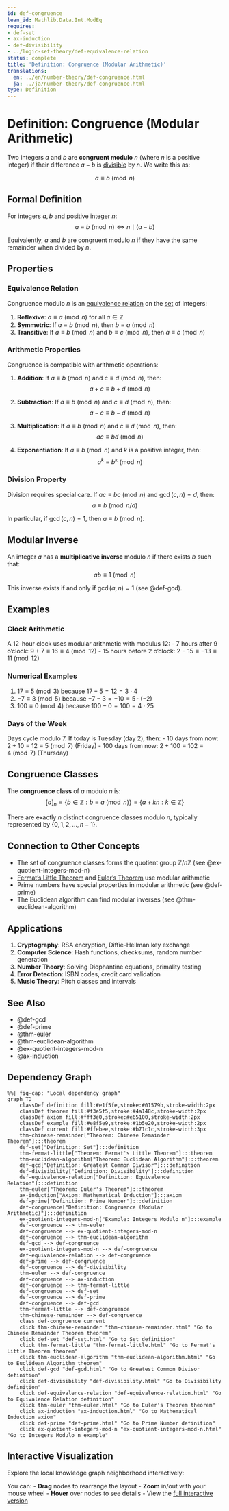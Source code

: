 ```yaml
---
id: def-congruence
lean_id: Mathlib.Data.Int.ModEq
requires:
- def-set
- ax-induction
- def-divisibility
- ../logic-set-theory/def-equivalence-relation
status: complete
title: 'Definition: Congruence (Modular Arithmetic)'
translations:
  en: ../en/number-theory/def-congruence.html
  ja: ../ja/number-theory/def-congruence.html
type: Definition
---
```


# Definition: Congruence (Modular Arithmetic) {#def-congruence}

Two integers $a$ and $b$ are **congruent modulo** $n$ (where $n$ is a positive integer) if their difference $a - b$ is [divisible](def-divisibility.qmd) by $n$. We write this as:

$$a \equiv b \pmod{n}$$

## Formal Definition

For integers $a, b$ and positive integer $n$:
$$a \equiv b \pmod{n} \iff n \mid (a - b)$$

Equivalently, $a$ and $b$ are congruent modulo $n$ if they have the same remainder when divided by $n$.

## Properties

### Equivalence Relation

Congruence modulo $n$ is an [equivalence relation](../logic-set-theory/def-equivalence-relation.qmd) on the [set](../logic-set-theory/def-set.qmd) of integers:

1. **Reflexive**: $a \equiv a \pmod{n}$ for all $a \in \mathbb{Z}$
2. **Symmetric**: If $a \equiv b \pmod{n}$, then $b \equiv a \pmod{n}$
3. **Transitive**: If $a \equiv b \pmod{n}$ and $b \equiv c \pmod{n}$, then $a \equiv c \pmod{n}$

### Arithmetic Properties

Congruence is compatible with arithmetic operations:

1. **Addition**: If $a \equiv b \pmod{n}$ and $c \equiv d \pmod{n}$, then:
   $$a + c \equiv b + d \pmod{n}$$

2. **Subtraction**: If $a \equiv b \pmod{n}$ and $c \equiv d \pmod{n}$, then:
   $$a - c \equiv b - d \pmod{n}$$

3. **Multiplication**: If $a \equiv b \pmod{n}$ and $c \equiv d \pmod{n}$, then:
   $$ac \equiv bd \pmod{n}$$

4. **Exponentiation**: If $a \equiv b \pmod{n}$ and $k$ is a positive integer, then:
   $$a^k \equiv b^k \pmod{n}$$

### Division Property

Division requires special care. If $ac \equiv bc \pmod{n}$ and $\gcd(c, n) = d$, then:
$$a \equiv b \pmod{n/d}$$

In particular, if $\gcd(c, n) = 1$, then $a \equiv b \pmod{n}$.

## Modular Inverse

An integer $a$ has a **multiplicative inverse** modulo $n$ if there exists $b$ such that:
$$ab \equiv 1 \pmod{n}$$

This inverse exists if and only if $\gcd(a, n) = 1$ (see @def-gcd).

## Examples

### Clock Arithmetic

A 12-hour clock uses modular arithmetic with modulus 12:
- 7 hours after 9 o'clock: $9 + 7 \equiv 16 \equiv 4 \pmod{12}$
- 15 hours before 2 o'clock: $2 - 15 \equiv -13 \equiv 11 \pmod{12}$

### Numerical Examples

1. $17 \equiv 5 \pmod{3}$ because $17 - 5 = 12 = 3 \cdot 4$
2. $-7 \equiv 3 \pmod{5}$ because $-7 - 3 = -10 = 5 \cdot (-2)$
3. $100 \equiv 0 \pmod{4}$ because $100 - 0 = 100 = 4 \cdot 25$

### Days of the Week

Days cycle modulo 7. If today is Tuesday (day 2), then:
- 10 days from now: $2 + 10 \equiv 12 \equiv 5 \pmod{7}$ (Friday)
- 100 days from now: $2 + 100 \equiv 102 \equiv 4 \pmod{7}$ (Thursday)

## Congruence Classes

The **congruence class** of $a$ modulo $n$ is:
$$[a]_n = \{b \in \mathbb{Z} : b \equiv a \pmod{n}\} = \{a + kn : k \in \mathbb{Z}\}$$

There are exactly $n$ distinct congruence classes modulo $n$, typically represented by $\{0, 1, 2, \ldots, n-1\}$.

## Connection to Other Concepts

- The set of congruence classes forms the quotient group $\mathbb{Z}/n\mathbb{Z}$ (see @ex-quotient-integers-mod-n)
- [Fermat's Little Theorem](thm-fermat-little.qmd) and [Euler's Theorem](thm-euler.qmd) use modular arithmetic
- Prime numbers have special properties in modular arithmetic (see @def-prime)
- The Euclidean algorithm can find modular inverses (see @thm-euclidean-algorithm)

## Applications

1. **Cryptography**: RSA encryption, Diffie-Hellman key exchange
2. **Computer Science**: Hash functions, checksums, random number generation
3. **Number Theory**: Solving Diophantine equations, primality testing
4. **Error Detection**: ISBN codes, credit card validation
5. **Music Theory**: Pitch classes and intervals

## See Also

- @def-gcd
- @def-prime
- @thm-euler
- @thm-euclidean-algorithm
- @ex-quotient-integers-mod-n
- @ax-induction

## Dependency Graph

```mermaid
%%| fig-cap: "Local dependency graph"
graph TD
    classDef definition fill:#e1f5fe,stroke:#01579b,stroke-width:2px
    classDef theorem fill:#f3e5f5,stroke:#4a148c,stroke-width:2px
    classDef axiom fill:#fff3e0,stroke:#e65100,stroke-width:2px
    classDef example fill:#e8f5e9,stroke:#1b5e20,stroke-width:2px
    classDef current fill:#ffebee,stroke:#b71c1c,stroke-width:3px
    thm-chinese-remainder["Theorem: Chinese Remainder Theorem"]:::theorem
    def-set["Definition: Set"]:::definition
    thm-fermat-little["Theorem: Fermat's Little Theorem"]:::theorem
    thm-euclidean-algorithm["Theorem: Euclidean Algorithm"]:::theorem
    def-gcd["Definition: Greatest Common Divisor"]:::definition
    def-divisibility["Definition: Divisibility"]:::definition
    def-equivalence-relation["Definition: Equivalence Relation"]:::definition
    thm-euler["Theorem: Euler's Theorem"]:::theorem
    ax-induction["Axiom: Mathematical Induction"]:::axiom
    def-prime["Definition: Prime Number"]:::definition
    def-congruence["Definition: Congruence (Modular Arithmetic)"]:::definition
    ex-quotient-integers-mod-n["Example: Integers Modulo n"]:::example
    def-congruence --> thm-euler
    def-congruence --> ex-quotient-integers-mod-n
    def-congruence --> thm-euclidean-algorithm
    def-gcd --> def-congruence
    ex-quotient-integers-mod-n --> def-congruence
    def-equivalence-relation --> def-congruence
    def-prime --> def-congruence
    def-congruence --> def-divisibility
    thm-euler --> def-congruence
    def-congruence --> ax-induction
    def-congruence --> thm-fermat-little
    def-congruence --> def-set
    def-congruence --> def-prime
    def-congruence --> def-gcd
    thm-fermat-little --> def-congruence
    thm-chinese-remainder --> def-congruence
    class def-congruence current
    click thm-chinese-remainder "thm-chinese-remainder.html" "Go to Chinese Remainder Theorem theorem"
    click def-set "def-set.html" "Go to Set definition"
    click thm-fermat-little "thm-fermat-little.html" "Go to Fermat's Little Theorem theorem"
    click thm-euclidean-algorithm "thm-euclidean-algorithm.html" "Go to Euclidean Algorithm theorem"
    click def-gcd "def-gcd.html" "Go to Greatest Common Divisor definition"
    click def-divisibility "def-divisibility.html" "Go to Divisibility definition"
    click def-equivalence-relation "def-equivalence-relation.html" "Go to Equivalence Relation definition"
    click thm-euler "thm-euler.html" "Go to Euler's Theorem theorem"
    click ax-induction "ax-induction.html" "Go to Mathematical Induction axiom"
    click def-prime "def-prime.html" "Go to Prime Number definition"
    click ex-quotient-integers-mod-n "ex-quotient-integers-mod-n.html" "Go to Integers Modulo n example"
```

## Interactive Visualization

Explore the local knowledge graph neighborhood interactively:

::: {.graph-viz data-id="def-congruence" data-width="700" data-height="500"}
:::

You can:
- **Drag** nodes to rearrange the layout
- **Zoom** in/out with your mouse wheel
- **Hover** over nodes to see details
- View the [full interactive version](../../output/interactive/def-congruence.html){target="_blank"}
